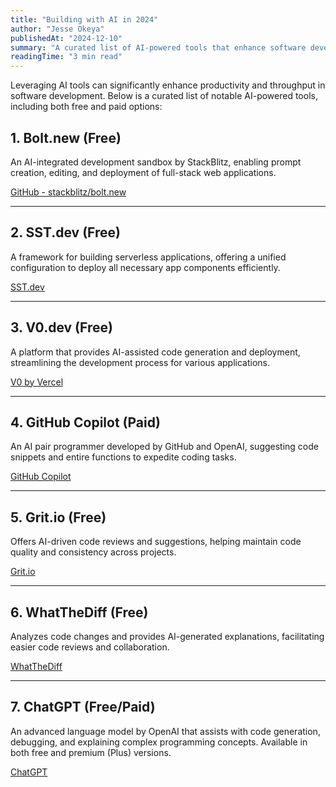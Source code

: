 ```yaml
---
title: "Building with AI in 2024"
author: "Jesse Okeya"
publishedAt: "2024-12-10"
summary: "A curated list of AI-powered tools that enhance software development productivity and efficiency."
readingTime: "3 min read"
---
```


Leveraging AI tools can significantly enhance productivity and throughput in software development. Below is a curated list of notable AI-powered tools, including both free and paid options:

## 1. **Bolt.new** (Free)

An AI-integrated development sandbox by StackBlitz, enabling prompt creation, editing, and deployment of full-stack web applications.

[GitHub - stackblitz/bolt.new](https://github.com/stackblitz/bolt.new)

---

## 2. **SST.dev** (Free)

A framework for building serverless applications, offering a unified configuration to deploy all necessary app components efficiently.

[SST.dev](https://sst.dev/)

---

## 3. **V0.dev** (Free)

A platform that provides AI-assisted code generation and deployment, streamlining the development process for various applications.

[V0 by Vercel](https://v0.dev/)

---

## 4. **GitHub Copilot** (Paid)

An AI pair programmer developed by GitHub and OpenAI, suggesting code snippets and entire functions to expedite coding tasks.

[GitHub Copilot](https://github.com/features/copilot)

---

## 5. **Grit.io** (Free)

Offers AI-driven code reviews and suggestions, helping maintain code quality and consistency across projects.

[Grit.io](https://grit.io/)

---

## 6. **WhatTheDiff** (Free)

Analyzes code changes and provides AI-generated explanations, facilitating easier code reviews and collaboration.

[WhatTheDiff](https://whatthediff.ai/)

---

## 7. **ChatGPT** (Free/Paid)

An advanced language model by OpenAI that assists with code generation, debugging, and explaining complex programming concepts. Available in both free and premium (Plus) versions.

[ChatGPT](https://chat.openai.com/)
